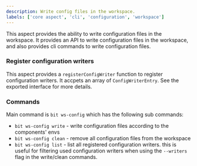 ```yaml
---
description: Write config files in the workspace.
labels: ['core aspect', 'cli', 'configuration', 'workspace']
---
```


This aspect provides the ability to write configuration files in the workspace.
It provides an API to write configuration files in the workspace, and also provides cli commands to write configuration files.

### Register configuration writers

This aspect provides a `registerConfigWriter` function to register configuration writers.
It accpets an array of `ConfigWriterEntry`.
See the exported interface for more details.

### Commands

Main command is `bit ws-config` which has the following sub commands:

- `bit ws-config write` - write configuration files according to the components' envs
- `bit ws-config clean` - remove all configuration files from the workspace
- `bit ws-config list` - list all registered configuration writers.
  this is useful for filtering used configuration writers when using the `--writers` flag in the write/clean commands.
